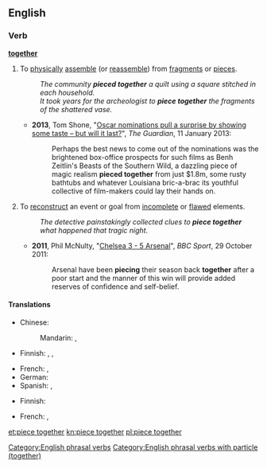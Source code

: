 ==English==

===Verb===
{{en-verb|head=[[piece]]|pieces|piecing|pieced}} '''[[together]]'''

# To [[physically]] [[assemble]] (or [[reassemble]]) from [[fragment]]s or [[piece]]s.
#: ''The community '''pieced together''' a quilt using a square stitched in each household.''
#: ''It took years for the archeologist to '''piece together''' the fragments of the shattered vase.''
#* '''2013''', Tom Shone, "[http://www.guardian.co.uk/film/filmblog/2013/jan/11/oscar-nominations-surprise-taste Oscar nominations pull a surprise by showing some taste – but will it last?]", ''The Guardian'', 11 January 2013:
#*: Perhaps the best news to come out of the nominations was the brightened box-office prospects for such films as Benh Zeitlin's Beasts of the Southern Wild, a dazzling piece of magic realism '''pieced together''' from just $1.8m, some rusty bathtubs and whatever Louisiana bric-a-brac its youthful collective of film-makers could lay their hands on.
# {{label|en|figuratively}} To [[reconstruct]] an event or goal from [[incomplete]] or [[flawed]] elements.
#: ''The detective painstakingly collected clues to '''piece together''' what happened that tragic night.''
#* '''2011''', Phil McNulty, "[http://www.bbc.co.uk/sport/0/football/15413593 Chelsea 3 - 5 Arsenal]", ''BBC Sport'', 29 October 2011:
#*: Arsenal have been '''piecing''' their season back '''together''' after a poor start and the manner of this win will provide added reserves of confidence and self-belief.

====Translations====
{{trans-top|to physically assemble from fragments or pieces}}
* Chinese: 
*: Mandarin: {{t|cmn|拼湊|sc=Hani}}, {{t+|cmn|拼凑|tr=pīncòu|sc=Hani}}
* Finnish: {{t|fi|[[liittää]] [[yhteen]]}}, {{t+|fi|yhdistää}}, {{t+|fi|koota}}
{{trans-mid}}
* French: {{t+|fr|assembler}}, {{t+|fr|reconstituer}}
* German: {{t|de|zusammenfügen}}
* Spanish: {{t+|es|juntar}}, {{t+|es|montar}}
{{trans-bottom}}

{{trans-top|(''figuratively'') to reconstruct an event or goal from incomplete or flawed elements}}
* Finnish: {{t+|fi|selvittää}}
{{trans-mid}}
* French: {{t+|fr|reconstituer}}, {{t+|fr|réassembler}}
{{trans-bottom}}

[[Category:English phrasal verbs]]
[[Category:English phrasal verbs with particle (together)]]

[[et:piece together]]
[[kn:piece together]]
[[pl:piece together]]